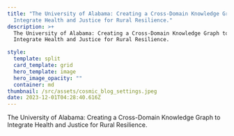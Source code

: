 ```yaml
---
title: "The University of Alabama: Creating a Cross-Domain Knowledge Graph to
  Integrate Health and Justice for Rural Resilience."
description: >+
  The University of Alabama: Creating a Cross-Domain Knowledge Graph to
  Integrate Health and Justice for Rural Resilience.

style:
  template: split
  card_template: grid
  hero_template: image
  hero_image_opacity: ""
  container: md
thumbnail: /src/assets/cosmic_blog_settings.jpeg
date: 2023-12-01T04:28:40.616Z
---
```

The University of Alabama: Creating a Cross-Domain Knowledge Graph to Integrate Health and Justice for Rural Resilience.




